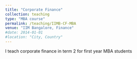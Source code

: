 ```yaml
---
title: "Corporate Finance"
collection: teaching
type: "MBA course"
permalink: /teaching/IIMB-CF-MBA
venue: "IIM Bangalore, Finance"
#date: 2014-01-01
#location: "City, Country"
---
```


I teach corporate finance in term 2 for first year MBA students